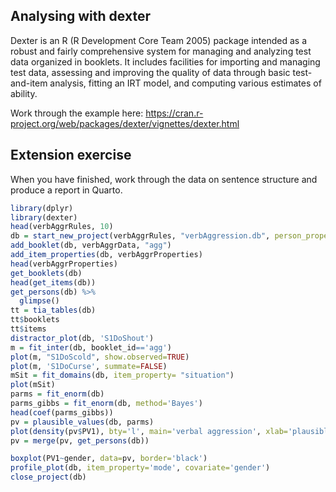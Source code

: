 ## Analysing with dexter

Dexter is an R (R Development Core Team 2005) package intended as a robust and fairly comprehensive system for managing and analyzing test data organized in booklets. It includes facilities for importing and managing test data, assessing and improving the quality of data through basic test-and-item analysis, fitting an IRT model, and computing various estimates of ability.

Work through the example here: <https://cran.r-project.org/web/packages/dexter/vignettes/dexter.html>

## Extension exercise

When you have finished, work through the data on sentence structure and produce a report in Quarto.

```r
library(dplyr)
library(dexter)
head(verbAggrRules, 10)
db = start_new_project(verbAggrRules, "verbAggression.db", person_properties=list(gender="unknown"))
add_booklet(db, verbAggrData, "agg")
add_item_properties(db, verbAggrProperties)
head(verbAggrProperties)
get_booklets(db)
head(get_items(db))
get_persons(db) %>% 
  glimpse()
tt = tia_tables(db)
tt$booklets
tt$items
distractor_plot(db, 'S1DoShout')
m = fit_inter(db, booklet_id=='agg')
plot(m, "S1DoScold", show.observed=TRUE)
plot(m, 'S1DoCurse', summate=FALSE)
mSit = fit_domains(db, item_property= "situation")
plot(mSit)
parms = fit_enorm(db)
parms_gibbs = fit_enorm(db, method='Bayes')
head(coef(parms_gibbs))
pv = plausible_values(db, parms)
plot(density(pv$PV1), bty='l', main='verbal aggression', xlab='plausible value')
pv = merge(pv, get_persons(db))

boxplot(PV1~gender, data=pv, border='black')
profile_plot(db, item_property='mode', covariate='gender')
close_project(db)
```
